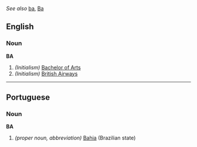 ''See also'' [[ba]], [[Ba]]
==English==

===Noun===
'''BA'''
#''(Initialism)'' [[Bachelor of Arts]]
#''(Initialism)'' [[British Airways]]

----
==Portuguese==
===Noun===
'''BA'''
#''(proper noun, abbreviation)'' [[Bahia]] (Brazilian state)